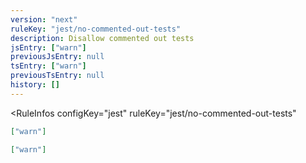 ```yaml
---
version: "next"
ruleKey: "jest/no-commented-out-tests"
description: Disallow commented out tests
jsEntry: ["warn"]
previousJsEntry: null
tsEntry: ["warn"]
previousTsEntry: null
history: []
---
```


<RuleInfos 
  configKey="jest" 
  ruleKey="jest/no-commented-out-tests" 
>

```json
["warn"]
```

```json
["warn"]
```

</RuleInfos>
